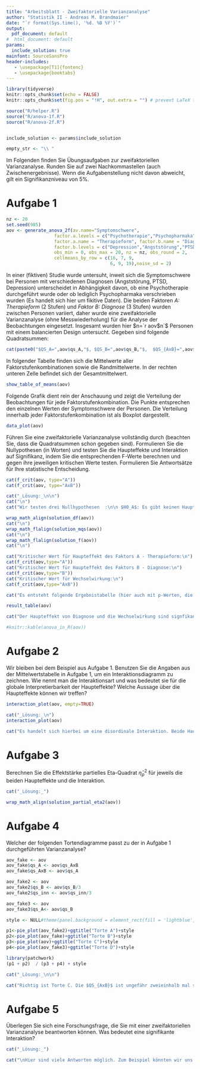 ```yaml
---
title: "Arbeitsblatt - Zweifaktorielle Varianzanalyse"
author: "Statistik II - Andreas M. Brandmaier"
date: "`r format(Sys.time(), '%d. %B %Y')`"
output:
  pdf_document: default
#  html_document: default
params:
  include_solution: true
mainfont: SourceSansPro
header-includes:
   - \usepackage[T1]{fontenc}
   - \usepackage{booktabs}
---
```


```r
library(tidyverse)
knitr::opts_chunk$set(echo = FALSE)
knitr::opts_chunk$set(fig.pos = "!H", out.extra = "") # prevent LaTeX tables from floating

source("R/helper.R")
source("R/anova-1f.R")
source("R/anova-2f.R")


include_solution <- params$include_solution

empty_str <- "\\ "


```



Im Folgenden finden Sie Übungsaufgaben zur zweifaktoriellen Varianzanalyse. Runden Sie auf zwei Nachkommastellen (auch Zwischenergebnisse). Wenn die Aufgabenstellung nicht davon abweicht, gilt ein Signifikanzniveau von $5\%$.

# Aufgabe 1
```r
nz <- 20
set.seed(985)
aov <- generate_anova_2f(av.name="Symptomschwere",
                  factor.a.levels = c("Psychotherapie","Psychopharmaka"),
                  factor.a.name = "Therapieform", factor.b.name = "Diagnose",
                  factor.b.levels = c("Depression","Angststörung","PTSD"),
                  obs_min = 0, obs_max = 20, nz = nz, obs_round = 2,
                  cellmeans_by_row = c(16, 7, 9, 
                                       6, 9, 19),noise_sd = 2)
```

In einer (fiktiven) Studie wurde untersuht, inweit sich die Symptomschwere bei Personen mit verschiedenen Diagnosen (Angststörung, PTSD, Depression) unterscheidet in Abhängigkeit davon, ob eine Psychotherapie durchgeführt wurde oder ob lediglich Psychopharmaka verschrieben wurden (Es handelt sich hier um fikitive Daten). Die beiden Faktoren *A: Therapieform* (2 Stufen) und *Faktor B: Diagnose* (3 Stufen) wurden zwischen Personen variiert, daher wurde eine zweifaktorielle Varianzanalyse (ohne Messwiederholung) für die Analyse der Beobachtungen eingesetzt. Insgesamt wurden hier $n=`r aov$n`$ Personen mit einem balancierten Design untersucht. Gegeben sind folgende Quadratsummen:

```r
cat(paste0("$QS_A=",aov$qs_A,"$, $QS_B=",aov$qs_B,"$,  $QS_{AxB}=",aov$qs_AxB,"$, $QS_{inn}=",aov$qs_inn,"$\n"))
```

In folgender Tabelle finden sich die Mittelwerte aller Faktorstufenkombinationen sowie die Randmittelwerte. In der rechten unteren Zelle befindet sich der Gesamtmittelwert.

```r

show_table_of_means(aov)
```

Folgende Grafik dient rein der Anschauung und zeigt die Verteilung der Beobachtungen für jede Faktorstufenkombination. Die Punkte entsprechen den einzelnen Werten der Symptomschwere der Personen. Die Verteilung innerhalb jeder Faktorstufenkombination ist als Boxplot dargestellt.

```r

data_plot(aov)
```

Führen Sie eine zweifaktorielle Varianzanalyse vollständig durch (beachten Sie, dass die Quadratsummen schon gegeben sind). Formulieren Sie die Nullypothesen (in Worten) und testen Sie die Haupteffekte und Interaktion auf Signifikanz, indem Sie die entsprechenden F-Werte berechnen und gegen ihre jeweiligen kritischen Werte testen. Formulieren Sie Antwortsätze für Ihre statistische Entscheidung.

```r
cat(f_crit(aov, type="A"))
cat(f_crit(aov, type="AxB"))
```

```r

cat("_Lösung:_\n\n")
cat("\n")
cat("Wir testen drei Nullhypothesen  :\n\n $H0_A$: Es gibt keinen Haupteffekt von  Therapieform\n\n $H0_B$: Es gibt keinen Haupteffekt von Diagnose.\n\n $H0_{AxB}$: Es gibt keine Wechselwirkung von Therapieform und Diagnose.\n\n")

wrap_math_align(solution_df(aov))
cat("\n")
wrap_math_flalign(solution_mqs(aov))
cat("\n")
wrap_math_flalign(solution_f(aov))
cat("\n")

cat("Kritischer Wert für Haupteffekt des Faktors A - Therapieform:\n")
cat(f_crit(aov,type="A"))
cat("Kritischer Wert für Haupteffekt des Faktors B - Diagnose:\n")
cat(f_crit(aov,type="B"))
cat("Kritischer Wert für Wechselwirkung:\n")
cat(f_crit(aov,type="AxB"))

cat("Es entsteht folgende Ergebnistabelle (hier auch mit p-Werten, die Sie anhand der Tabellen nicht ausrechnen können. Das überlassen wir dem Computer):\n")

result_table(aov) 

cat("Der Haupteffekt von Diagnose und die Wechselwirkung sind signfikant auf einem 5%-Niveau. Der Haupteffekt von Therapieform ist nicht signifikant auf einem 5%-Niveau.")

#knitr::kable(anova_in_R(aov))
```

# Aufgabe 2

Wir bleiben bei dem Beispiel aus Aufgabe 1. Benutzen Sie die Angaben aus der Mittelwertstabelle in Aufgabe 1, um ein Interaktionsdiagramm zu zeichnen.  Wie nennt man die Interaktionsart und was bedeutet sie für die globale Interpretierbarkeit der Haupteffekte? Welche Aussage über die Haupteffekte können wir treffen?

```r
interaction_plot(aov, empty=TRUE)
```


```r
cat("_Lösung:_\n")
interaction_plot(aov)

cat("Es handelt sich hierbei um eine disordinale Interaktion. Beide Haupteffekte sind nicht global interpretierbar. Es gibt einen signifikanten Haupteffekt von Diagnose. Wenn man also die Therapieform außer acht lässt (genaugenommen über die möglichen Therapien mittelt), können wir sagen, dass sich Personen mit verschiedenen Diagnosen in der Symptomschwere unterscheiden. Da es aber die signifikante disordinale Interaktion gibt, wissen wir, dass diese Aussage nicht innerhalb jeder Stufe des anderen Faktors (Therapieform) gilt. Wenn man bspw. PTSD und die Depression vergleicht, sieht man, dass die beste Therapieform jeweils eine andere für die jeweilige Diagnosen ist (vgl. die rechts Abbildung im Interaktionsdiagram). ")
```


# Aufgabe 3

Berechnen Sie die Effektstärke partielles Eta-Quadrat $\hat{\eta}^2_p$ für jeweils
die beiden Haupteffekte und die Interaktion.

```r
cat("_Lösung:_")

wrap_math_align(solution_partial_eta2(aov))

```

# Aufgabe 4

Welcher der folgenden Tortendiagramme passt zu der in Aufgabe 1 durchgeführten Varianzanalyse?

```r
aov_fake <- aov
aov_fake$qs_A <- aov$qs_AxB
aov_fake$qs_AxB <- aov$qs_A

aov_fake2 <- aov
aov_fake2$qs_B <- aov$qs_B/3
aov_fake2$qs_inn <- aov$qs_inn/3

aov_fake3 <- aov
aov_fake3$qs_A<- aov$qs_B

style <- NULL#theme(panel.background = element_rect(fill = 'lightblue', color = 'white'))

p1<-pie_plot(aov_fake2)+ggtitle("Torte A")+style
p2<-pie_plot(aov_fake)+ggtitle("Torte B")+style
p3<-pie_plot(aov)+ggtitle("Torte C")+style
p4<-pie_plot(aov_fake3)+ggtitle("Torte D")+style

library(patchwork)
(p1 + p2)  / (p3 + p4) + style
```

```r
cat("_Lösung:_\n\n")

cat("Richtig ist Torte C. Die $QS_{AxB}$ ist ungefähr zweieinhalb mal so groß wie die $QS_{B}$. $QS_A$ ist verschwindend klein im Vergleich zum Rest. $QS_inn$ ist um ein Vielfaches größer als die übrigen QS.")


```



# Aufgabe 5

Überlegen Sie sich eine Forschungsfrage, die Sie mit einer zweifaktoriellen Varianzanalyse beantworten können. Was bedeutet eine signifikante Interaktion?

```r
cat("_Lösung:_")

cat("\nHier sind viele Antworten möglich. Zum Beispiel könnten wir uns dafür interessieren, ob sich Personen unterschiedlicher Berufsfelder (Faktor A) in ihrer Wahrnehmung des beruflichen Stress (AV) unterscheiden. Dabei interessiert weiterhin, ob es Unterschiede in Bezug darauf gibt, ob jemand ein Studium abgeschloßen hat oder nicht (Faktor B). Eine vorstellbare Interaktion könnte sein, dass in Berufsfeld #A Studierte und Nicht-Studierte dieselbe mittlere Stresswahrnehmung haben während in Berufsfeld #B Nicht-Studierte eine wesentlich höhere Stresswahrnehmung als Studierte haben.")

```

